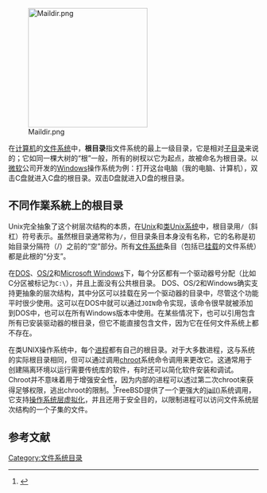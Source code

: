 {{NoteTA|G1=IT}}
[[File:Maildir.png|240px]]

在[[计算机|计算机]]的[[文件系统|文件系统]]中，'''根目录'''指文件系统的最上一级目录，它是相对[[子目录|子目录]]来说的；它如同一棵大树的“根”一般，所有的树杈以它为起点，故被命名为根目录。以[[微软|微软]]公司开发的[[Windows|Windows]]操作系统为例：打开这台电脑（我的电脑、计算机），双击C盘就进入C盘的根目录。双击D盘就进入D盘的根目录。

==不同作業系統上的根目录==

Unix完全抽象了这个树层次结构的本质，在[[Unix|Unix]]和[[类Unix系统|类Unix系统]]中，根目录用<code>/</code>（斜杠）符号表示。虽然根目录通常称为<code>/</code>，但目录条目本身没有名称，它的名称是初始目录分隔符（/）之前的“空”部分。所有[[文件系统|文件系统]]条目（包括已[[挂载|挂载]]的文件系统）都是此根的“分支”。

在[[DOS|DOS]]、[[OS/2|OS/2]]和[[Microsoft_Windows|Microsoft Windows]]下，每个分区都有一个驱动器号分配（比如C分区被标记为<code>C:\</code>），并且上面没有公共根目录。 DOS、OS/2和Windows确实支持更抽象的层次结构，其中分区可以挂载在另一个驱动器的目录中，尽管这个功能平时很少使用。这可以在DOS中就可以通过<code>JOIN</code>命令实现，该命令很早就被添加到DOS中，也可以在所有Windows版本中使用。在某些情况下，也可以引用包含所有已安装驱动器的根目录，但它不能直接包含文件，因为它在任何文件系统上都不存在。

在类UNIX操作系统中，每个[[进程|进程]]都有自己的根目录。对于大多数进程，这与系统的实际根目录相同，但可以通过调用[[chroot|chroot]]系统命令调用来更改它。这通常用于创建隔离环境以运行需要传统库的软件，有时还可以简化软件安装和调试。 Chroot并不意味着用于增强安全性，因为内部的进程可以透过第二次chroot来获得足够权限，逃出chroot的限制。<ref>{{cite web |url=https://lwn.net/Articles/252794/ |title=What chroot() is really for |publisher=Lwn.net |date= |accessdate=2014-02-12 |archive-date=2020-11-12 |archive-url=https://web.archive.org/web/20201112024828/https://lwn.net/Articles/252794/ |dead-url=no }}</ref>FreeBSD提供了一个更强大的[[FreeBSD_jail|jail()]]系统调用，它支持[[操作系统层虚拟化|操作系统层虚拟化]]，并且还用于安全目的，以限制进程可以访问文件系统层次结构的一个子集的文件。

==参考文献==
{{reflist}}

{{compu-stub}}

[[Category:文件系统目录|Category:文件系统目录]]